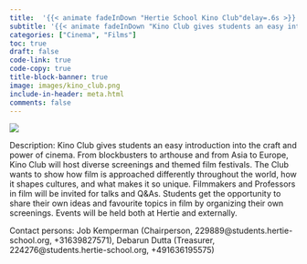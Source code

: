 ```yaml
---
title:  '{{< animate fadeInDown "Hertie School Kino Club"delay=.6s >}}'
subtitle: '{{< animate fadeInDown "Kino Club gives students an easy introduction into the craft and power of cinema. From blockbusters to arthouse and from Asia to Europe, Kino Club will host diverse screenings and themed film festivals. "delay=.6s >}}'
categories: ["Cinema", "Films"]
toc: true
draft: false
code-link: true
code-copy: true
title-block-banner: true
image: images/kino_club.png
include-in-header: meta.html
comments: false
---
```


![](images/kino_club.png){fig-align="center"}


Description:  Kino Club gives students an easy introduction into the craft and power of cinema. From blockbusters to arthouse and from Asia to Europe, Kino Club will host diverse screenings and themed film festivals. The Club wants to show how film is approached differently throughout the world, how it shapes cultures, and what makes it so unique. Filmmakers and Professors in film will be invited for talks and Q&As. Students get the opportunity to share their own ideas and favourite topics in film by organizing their own screenings. Events will be held both at Hertie and externally.

Contact persons: Job Kemperman (Chairperson, 229889@students.hertie-school.org, +31639827571), Debarun Dutta (Treasurer, 224276@students.hertie-school.org, +491636195575)
